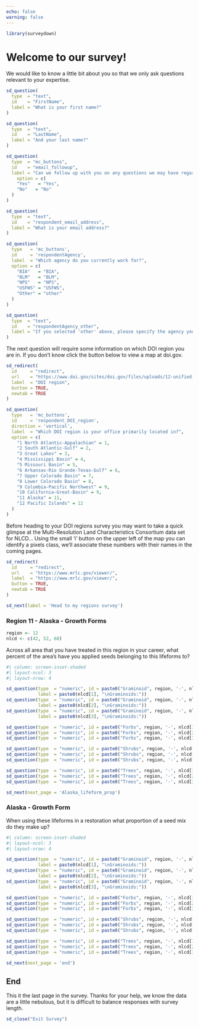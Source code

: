 ```yaml
---
echo: false
warning: false
---
```


```r
library(surveydown)
```

::: {#welcome .sd-page}
# Welcome to our survey!
We would like to know a little bit about you so that we only ask questions relevant to your expertise.  

```r
sd_question(
  type  = "text",
  id    = "FirstName",
  label = "What is your first name?"
)

sd_question(
  type  = "text",
  id    = "LastName",
  label = "And your last name?"
)

sd_question(
  type  = "mc_buttons",
  id    = "email_followup",
  label = "Can we follow up with you on any questions we may have regarding the survey?",
    option = c(
    "Yes"   = "Yes",
    "No"   = "No"
  )
)

sd_question(
  type  = "text",
  id    = "respondent_email_address",
  label = "What is your email address?"
)
```

```r
sd_question(
  type   = 'mc_buttons',
  id     = 'respondentAgency',
  label  = "Which agency do you currently work for?",
  option = c(
    "BIA"   = "BIA",
    "BLM"   = "BLM",
    "NPS"   = "NPS",
    "USFWS" = "USFWS",
    "Other" = "other"
  )
)

sd_question(
  type  = "text",
  id    = "respondentAgency_other", 
  label = "If you selected 'other' above, please specify the agency you work for:"
)
```

The next question will require some information on which DOI region you are in.
If you don't know click the button below to view a map at doi.gov.

```r
sd_redirect(
  id     = "redirect",
  url    = "https://www.doi.gov/sites/doi.gov/files/uploads/12-unified-regions-based-on-watersheds-17x11-250dpi-20191018.pdf",
  label  = "DOI region",
  button = TRUE,
  newtab = TRUE
)
```

```r
sd_question(
  type   = 'mc_buttons',
  id     = 'respondent_DOI_region',
  direction = 'vertical', 
  label  = "Which DOI region is your office primarily located in?",
  option = c(
    "1 North Atlantic-Appalachian" = 1,
    "2 South Atlantic-Gulf" = 2,
    "3 Great Lakes" = 3,
    "4 Mississippi Basin" = 4,
    "5 Missouri Basin" = 5,
    "6 Arkansas-Rio Grande-Texas-Gulf" = 6,
    "7 Upper Colorado Basin" = 7,
    "8 Lower Colorado Basin" = 8,
    "9 Columbia-Pacific Northwest" = 9,
    "10 California-Great-Basin" = 9,
    "11 Alaska" = 11,
    "12 Pacific Islands" = 12
  )
)
```

Before heading to your DOI regions survey you may want to take a quick glimpse at the Multi-Resolution Land Characteristics Consortium data set for NLCD... Using the small 'i' button on the upper left of the map you can identify a pixels class, we'll associate these numbers with their names in the coming pages. 
```r
sd_redirect(
  id     = "redirect",
  url    = "https://www.mrlc.gov/viewer/",
  label  = "https://www.mrlc.gov/viewer/",
  button = TRUE,
  newtab = TRUE
)
```

```r
sd_next(label = 'Head to my regions survey')
```

:::


::: {#Alaska_lifeform_area .sd-page}
### Region 11 - Alaska - Growth Forms

```r
region <- 12
nlcd <- c(42, 52, 68)
```

Across all area that you have treated in this region in your career, what percent of the area's have you applied seeds belonging to this lifeforms to? 

```r
#| column: screen-inset-shaded
#| layout-ncol: 3
#| layout-nrow: 4

sd_question(type  = "numeric", id = paste0("Graminoid", region, '-', nlcd[1], "area"), 
            label = paste0(nlcd[1], "\nGraminoids:"))
sd_question(type  = "numeric", id = paste0("Graminoid", region, '-', nlcd[2], "area"), 
            label = paste0(nlcd[2], "\nGraminoids:"))
sd_question(type  = "numeric", id = paste0("Graminoid", region, '-', nlcd[3], "area"),
            label = paste0(nlcd[3], "\nGraminoids:"))

sd_question(type  = "numeric", id = paste0("Forbs", region, '-', nlcd[1], "area"), label = "Forbs:")
sd_question(type  = "numeric", id = paste0("Forbs", region, '-', nlcd[2], "area"), label = "Forbs:")
sd_question(type  = "numeric", id = paste0("Forbs", region, '-', nlcd[3], "area"), label = "Forbs:")

sd_question(type  = "numeric", id = paste0("Shrubs", region, '-', nlcd[1], "area"), label = "Shrubs:")
sd_question(type  = "numeric", id = paste0("Shrubs", region, '-', nlcd[2], "area"), label = "Shrubs:")
sd_question(type  = "numeric", id = paste0("Shrubs", region, '-', nlcd[3], "area"), label = "Shrubs:")

sd_question(type  = "numeric", id = paste0("Trees", region, '-', nlcd[1], "area"), label = "Trees:")
sd_question(type  = "numeric", id = paste0("Trees", region, '-', nlcd[2], "area"), label = "Trees:")
sd_question(type  = "numeric", id = paste0("Trees", region, '-', nlcd[3], "area"), label = "Trees:")
```

```r
sd_next(next_page = 'Alaska_lifeform_prop')
```
:::

::: {#Alaska_lifeform_prop .sd-page} 

### Alaska - Growth Form 

When using these lifeforms in a restoration what proportion of a seed mix do they make up? 

```r
#| column: screen-inset-shaded
#| layout-ncol: 3
#| layout-nrow: 4

sd_question(type  = "numeric", id = paste0("Graminoid", region, '-', nlcd[1], "area"), 
            label = paste0(nlcd[1], "\nGraminoids:"))
sd_question(type  = "numeric", id = paste0("Graminoid", region, '-', nlcd[2], "area"), 
            label = paste0(nlcd[2], "\nGraminoids:"))
sd_question(type  = "numeric", id = paste0("Graminoid", region, '-', nlcd[3], "area"),
            label = paste0(nlcd[3], "\nGraminoids:"))

sd_question(type  = "numeric", id = paste0("Forbs", region, '-', nlcd[1], "area"), label = "Forbs:")
sd_question(type  = "numeric", id = paste0("Forbs", region, '-', nlcd[2], "area"), label = "Forbs:")
sd_question(type  = "numeric", id = paste0("Forbs", region, '-', nlcd[3], "area"), label = "Forbs:")

sd_question(type  = "numeric", id = paste0("Shrubs", region, '-', nlcd[1], "area"), label = "Shrubs:")
sd_question(type  = "numeric", id = paste0("Shrubs", region, '-', nlcd[2], "area"), label = "Shrubs:")
sd_question(type  = "numeric", id = paste0("Shrubs", region, '-', nlcd[3], "area"), label = "Shrubs:")

sd_question(type  = "numeric", id = paste0("Trees", region, '-', nlcd[1], "area"), label = "Trees:")
sd_question(type  = "numeric", id = paste0("Trees", region, '-', nlcd[2], "area"), label = "Trees:")
sd_question(type  = "numeric", id = paste0("Trees", region, '-', nlcd[3], "area"), label = "Trees:")
```

```r
sd_next(next_page = 'end')
```
::: 

::: {#end .sd-page}
## End
This it the last page in the survey. Thanks for your help, we know the data are a little nebulous, but it is difficult to balance responses with survey length. 

```r
sd_close("Exit Survey")
```
::: 
